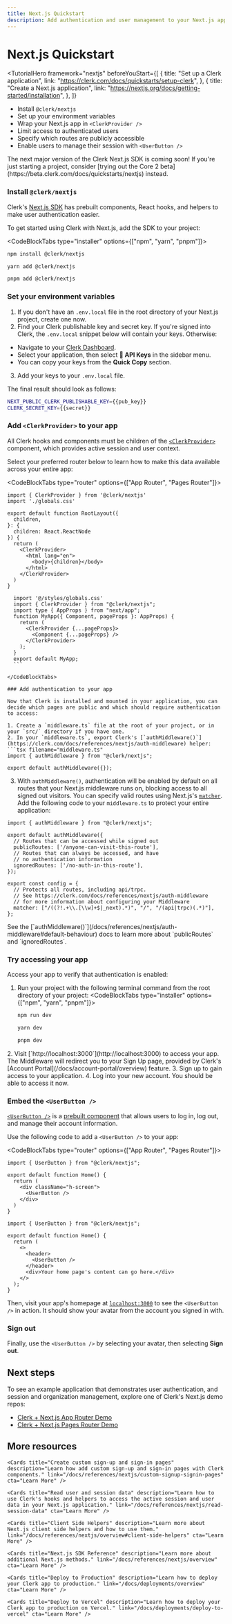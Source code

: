---
title: Next.js Quickstart
description: Add authentication and user management to your Next.js app with Clerk.
---

# Next.js Quickstart

<TutorialHero
  framework="nextjs"
  beforeYouStart={[
    {
      title: "Set up a Clerk application",
      link: "https://clerk.com/docs/quickstarts/setup-clerk",
    },
    {
      title: "Create a Next.js application",
      link: "https://nextjs.org/docs/getting-started/installation",
    },
  ]}
>

- Install `@clerk/nextjs`
- Set up your environment variables
- Wrap your Next.js app in `<ClerkProvider />`
- Limit access to authenticated users
- Specify which routes are publicly accessible
- Enable users to manage their session with `<UserButton />`

</TutorialHero>

<Callout type='info' emoji='💡'>
  The next major version of the Clerk Next.js SDK is coming soon! If you're just starting a project, consider [trying out the Core 2 beta](https://beta.clerk.com/docs/quickstarts/nextjs) instead.
</Callout>

<Steps>

### Install `@clerk/nextjs`

Clerk's [Next.js SDK](/docs/references/nextjs/overview) has prebuilt components, React hooks, and helpers to make user authentication easier.

To get started using Clerk with Next.js, add the SDK to your project:

<CodeBlockTabs type="installer" options={["npm", "yarn", "pnpm"]}>
  ```bash filename="terminal"
  npm install @clerk/nextjs
  ```

```bash filename="terminal"
yarn add @clerk/nextjs
```

```bash filename="terminal"
pnpm add @clerk/nextjs
```

</CodeBlockTabs>

### Set your environment variables

1. If you don't have an `.env.local` file in the root directory of your Next.js project, create one now.
2. Find your Clerk publishable key and secret key. If you're signed into Clerk, the `.env.local` snippet below will contain your keys. Otherwise:
  - Navigate to your [Clerk Dashboard](https://dashboard.clerk.com/last-active?path=api-keys).
  - Select your application, then select **🔑 API Keys** in the sidebar menu.
  - You can copy your keys from the **Quick Copy** section.
3. Add your keys to your `.env.local` file.

The final result should look as follows:

  <InjectKeys>

  ```sh filename=".env.local"
  NEXT_PUBLIC_CLERK_PUBLISHABLE_KEY={{pub_key}}
  CLERK_SECRET_KEY={{secret}}
  ```

  </InjectKeys>

### Add `<ClerkProvider>` to your app

All Clerk hooks and components must be children of the [`<ClerkProvider>`](/docs/components/clerk-provider) component, which provides active session and user context.

Select your preferred router below to learn how to make this data available across your entire app:

<CodeBlockTabs type="router" options={["App Router", "Pages Router"]}>
  ```tsx filename="/src/app/layout.tsx" {1,10-14}
  import { ClerkProvider } from '@clerk/nextjs'
  import './globals.css'

  export default function RootLayout({
    children,
  }: {
    children: React.ReactNode
  }) {
    return (
      <ClerkProvider>
        <html lang="en">
          <body>{children}</body>
        </html>
      </ClerkProvider>
    )
  }
  ```

  ```tsx filename="_app.tsx" {2,6-8}
    import '@/styles/globals.css'
    import { ClerkProvider } from "@clerk/nextjs";
    import type { AppProps } from "next/app";
    function MyApp({ Component, pageProps }: AppProps) {
      return (
        <ClerkProvider {...pageProps}>
          <Component {...pageProps} />
        </ClerkProvider>
      );
    }
    export default MyApp;
    ```

</CodeBlockTabs>

### Add authentication to your app

Now that Clerk is installed and mounted in your application, you can decide which pages are public and which should require authentication to access:

1. Create a `middleware.ts` file at the root of your project, or in your `src/` directory if you have one.
2. In your `middleware.ts`, export Clerk's [`authMiddleware()`](https://clerk.com/docs/references/nextjs/auth-middleware) helper:
  ```tsx filename="middleware.ts"
  import { authMiddleware } from "@clerk/nextjs";

  export default authMiddleware({});
  ```
3. With `authMiddleware()`, authentication will be enabled by default on all routes that your Next.js middleware runs on, blocking access to all signed out visitors. You can specify valid routes using Next.js's [`matcher`](https://nextjs.org/docs/app/building-your-application/routing/middleware#matcher). Add the following code to your `middleware.ts` to protect your entire application:

  ```tsx filename="middleware.ts" {15}
  import { authMiddleware } from "@clerk/nextjs";

  export default authMiddleware({
    // Routes that can be accessed while signed out
    publicRoutes: ['/anyone-can-visit-this-route'],
    // Routes that can always be accessed, and have
    // no authentication information
    ignoredRoutes: ['/no-auth-in-this-route'],
  });

  export const config = {
    // Protects all routes, including api/trpc.
    // See https://clerk.com/docs/references/nextjs/auth-middleware
    // for more information about configuring your Middleware
    matcher: ["/((?!.+\\.[\\w]+$|_next).*)", "/", "/(api|trpc)(.*)"],
  };
  ```

<Callout type="info">
  See the [`authMiddleware()`](/docs/references/nextjs/auth-middleware#default-behaviour) docs to learn more about `publicRoutes` and `ignoredRoutes`.
</Callout>

### Try accessing your app

Access your app to verify that authentication is enabled:

1. Run your project with the following terminal command from the root directory of your project:
  <CodeBlockTabs type="installer" options={["npm", "yarn", "pnpm"]}>
    ```bash filename="terminal"
    npm run dev
    ```

    ```bash filename="terminal"
    yarn dev
    ```

    ```bash filename="terminal"
    pnpm dev
    ```

  </CodeBlockTabs>
2. Visit [`http://localhost:3000`](http://localhost:3000) to access your app. The Middleware will redirect you to your Sign Up page, provided by Clerk's [Account Portal](/docs/account-portal/overview) feature.
3. Sign up to gain access to your application.
4. Log into your new account. You should be able to access it now.

### Embed the `<UserButton />`

[`<UserButton />`](/docs/components/user/user-button) is a [prebuilt component](/docs/components/overview) that allows users to log in, log out, and manage their account information.

Use the following code to add a `<UserButton />` to your app:

<CodeBlockTabs type="router" options={["App Router", "Pages Router"]}>
```tsx filename="app/page.tsx" {1,6}
import { UserButton } from "@clerk/nextjs";

export default function Home() {
  return (
    <div className="h-screen">
      <UserButton />
    </div>
  )
}
```

```tsx filename="pages/index.tsx" {1,7}
import { UserButton } from "@clerk/nextjs";

export default function Home() {
  return (
    <>
      <header>
        <UserButton />
      </header>
      <div>Your home page's content can go here.</div>
    </>
  );
}
```

</CodeBlockTabs>

Then, visit your app's homepage at [`localhost:3000`](http://localhost:3000) to see the `<UserButton />` in action. It should show your avatar from the account you signed in with.

### Sign out

Finally, use the `<UserButton />` by selecting your avatar, then selecting **Sign out**.

</Steps>

## Next steps

To see an example application that demonstrates user authentication, and session and organization management, explore one of Clerk's Next.js demo repos:

- [Clerk + Next.js App Router Demo](https://github.com/clerk/clerk-nextjs-demo-app-router)
- [Clerk + Next.js Pages Router Demo](https://github.com/clerk/clerk-nextjs-demo-pages-router)

## More resources

<div className="container mx-auto my-4">
  <div className="grid grid-cols-1 gap-6 md:grid-cols-2">

    <Cards title="Create custom sign-up and sign-in pages" description="Learn how add custom sign-up and sign-in pages with Clerk components." link="/docs/references/nextjs/custom-signup-signin-pages" cta="Learn More" />

    <Cards title="Read user and session data" description="Learn how to use Clerk's hooks and helpers to access the active session and user data in your Next.js application." link="/docs/references/nextjs/read-session-data" cta="Learn More" />

    <Cards title="Client Side Helpers" description="Learn more about Next.js client side helpers and how to use them." link="/docs/references/nextjs/overview#client-side-helpers" cta="Learn More" />

    <Cards title="Next.js SDK Reference" description="Learn more about additional Next.js methods." link="/docs/references/nextjs/overview" cta="Learn More" />

    <Cards title="Deploy to Production" description="Learn how to deploy your Clerk app to production." link="/docs/deployments/overview" cta="Learn More" />

    <Cards title="Deploy to Vercel" description="Learn how to deploy your Clerk app to production on Vercel." link="/docs/deployments/deploy-to-vercel" cta="Learn More" />

  </div>
</div>
